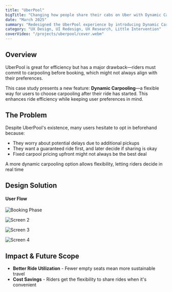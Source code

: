 ```yaml
---
title: "UberPool"
bigTitle: "Changing how people share their cabs on Uber with Dynamic Carpooling"
date: "March 2025"
summary: "Redesigned the UberPool experience by introducing Dynamic Carpooling, a flexible feature that lets riders can decide to carpool mid-ride instead of committing upfront."
category: "UX Design, UI Redesign, UX Research, Little Intervention"
coverVideo: "/projects/uberpool/cover.webm"
---
```


## Overview

UberPool is great for efficiency but has a major drawback—riders must commit to carpooling before booking, which might not always align with their preferences.

This case study presents a new feature: **Dynamic Carpooling**—a flexible way for users to choose carpooling after their ride has started. This enhances ride efficiency while keeping user preferences in mind.

## The Problem

Despite UberPool's existence, many users hesitate to opt in beforehand because:

- They worry about potential delays due to additional pickups
- They want a guaranteed ride first, and later decide if sharing is okay
- Fixed carpool pricing upfront might not always be the best deal

A more dynamic carpooling option allows flexibility, letting riders decide in real time

## Design Solution

#### User Flow

<Image
  src="/projects/uberpool/screen1.webp"
  alt="Booking Phase"
  width={2580}
  height={1691}
  caption="Booking Phase - Users toggle 'Open to Carpool?' before booking. No impact on their initial fare or ETA."
  contained
  size="lg"
/>



<Image
  src="/projects/uberpool/screen2.webp"
  alt="Screen 2"
  width={2580}
  height={1691}
  caption="The ride begins as a private trip. If another rider enables carpooling and their route aligns, the system finds a match"
  contained
  size="lg"
/>

<Image
  src="/projects/uberpool/screen3.webp"
  alt="Screen 3"
  width={2580}
  height={1691}
  caption="A push notification appears on their lock screen when there is a match. Riders can tap to open the
Uber app and review details"
  contained
  size="lg"
/>


<Image
  src="/projects/uberpool/screen4.webp"
  alt="Screen 4"
  width={2580}
  height={1691}
  caption="A popup prompts that someone is looking to share the ride. New fare after
sharing is displayed. Accept and Decline buttons are shown to the user for quick decision making"
  contained
  size="lg"
/>


## Impact & Future Scope

- **Better Ride Utilization** - Fewer empty seats mean more sustainable travel
- **Cost Savings** - Riders get the flexibility to share rides when it's convenient
